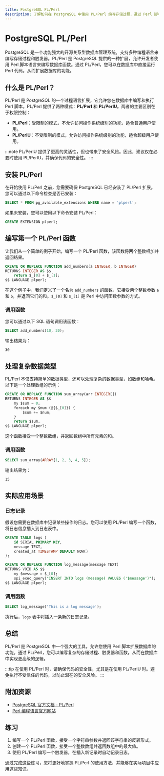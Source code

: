 ```yaml
---
title: PostgreSQL PL/Perl
description: 了解如何在 PostgreSQL 中使用 PL/Perl 编写存储过程，通过 Perl 脚本扩展数据库功能。
---
```


# PostgreSQL PL/Perl

PostgreSQL 是一个功能强大的开源关系型数据库管理系统，支持多种编程语言来编写存储过程和触发器。PL/Perl 是 PostgreSQL 提供的一种扩展，允许开发者使用 Perl 脚本语言来编写数据库函数。通过 PL/Perl，您可以在数据库中直接运行 Perl 代码，从而扩展数据库的功能。

## 什么是 PL/Perl？

PL/Perl 是 PostgreSQL 的一个过程语言扩展，它允许您在数据库中编写和执行 Perl 脚本。PL/Perl 提供了两种模式：**PL/Perl** 和 **PL/PerlU**。两者的主要区别在于权限控制：

- **PL/Perl**：受限制的模式，不允许访问操作系统级别的功能，适合普通用户使用。
- **PL/PerlU**：不受限制的模式，允许访问操作系统级别的功能，适合超级用户使用。

:::note
PL/PerlU 提供了更高的灵活性，但也带来了安全风险。因此，建议仅在必要时使用 PL/PerlU，并确保代码的安全性。
:::

## 安装 PL/Perl

在开始使用 PL/Perl 之前，您需要确保 PostgreSQL 已经安装了 PL/Perl 扩展。您可以通过以下命令检查是否已安装：

```sql
SELECT * FROM pg_available_extensions WHERE name = 'plperl';
```

如果未安装，您可以使用以下命令安装 PL/Perl：

```sql
CREATE EXTENSION plperl;
```

## 编写第一个 PL/Perl 函数

让我们从一个简单的例子开始，编写一个 PL/Perl 函数，该函数将两个整数相加并返回结果。

```sql
CREATE OR REPLACE FUNCTION add_numbers(a INTEGER, b INTEGER) 
RETURNS INTEGER AS $$
    return $_[0] + $_[1];
$$ LANGUAGE plperl;
```

在这个例子中，我们定义了一个名为 `add_numbers` 的函数，它接受两个整数参数 `a` 和 `b`，并返回它们的和。`$_[0]` 和 `$_[1]` 是 Perl 中访问函数参数的方式。

### 调用函数

您可以通过以下 SQL 语句调用该函数：

```sql
SELECT add_numbers(10, 20);
```

输出结果为：

```
30
```

## 处理复杂数据类型

PL/Perl 不仅支持简单的数据类型，还可以处理复杂的数据类型，如数组和哈希。以下是一个处理数组的示例：

```sql
CREATE OR REPLACE FUNCTION sum_array(arr INTEGER[]) 
RETURNS INTEGER AS $$
    my $sum = 0;
    foreach my $num (@{$_[0]}) {
        $sum += $num;
    }
    return $sum;
$$ LANGUAGE plperl;
```

这个函数接受一个整数数组，并返回数组中所有元素的和。

### 调用函数

```sql
SELECT sum_array(ARRAY[1, 2, 3, 4, 5]);
```

输出结果为：

```
15
```

## 实际应用场景

### 日志记录

假设您需要在数据库中记录某些操作的日志。您可以使用 PL/Perl 编写一个函数，将日志信息插入到日志表中。

```sql
CREATE TABLE logs (
    id SERIAL PRIMARY KEY,
    message TEXT,
    created_at TIMESTAMP DEFAULT NOW()
);

CREATE OR REPLACE FUNCTION log_message(message TEXT) 
RETURNS VOID AS $$
    my $message = $_[0];
    spi_exec_query("INSERT INTO logs (message) VALUES ('$message')");
$$ LANGUAGE plperl;
```

### 调用函数

```sql
SELECT log_message('This is a log message');
```

执行后，`logs` 表中将插入一条新的日志记录。

## 总结

PL/Perl 是 PostgreSQL 中一个强大的工具，允许您使用 Perl 脚本扩展数据库的功能。通过 PL/Perl，您可以编写复杂的存储过程、触发器和函数，从而在数据库中实现更高级的逻辑。

:::tip
在使用 PL/Perl 时，请确保代码的安全性，尤其是在使用 PL/PerlU 时。避免执行不受信任的代码，以防止潜在的安全风险。
:::

## 附加资源

- [PostgreSQL 官方文档 - PL/Perl](https://www.postgresql.org/docs/current/plperl.html)
- [Perl 编程语言官方网站](https://www.perl.org/)

## 练习

1. 编写一个 PL/Perl 函数，接受一个字符串参数并返回该字符串的反转形式。
2. 创建一个 PL/Perl 函数，接受一个整数数组并返回数组中的最大值。
3. 使用 PL/Perl 编写一个触发器，在插入新记录时自动记录日志。

通过完成这些练习，您将更好地掌握 PL/Perl 的使用方法，并能够在实际项目中应用这些知识。
